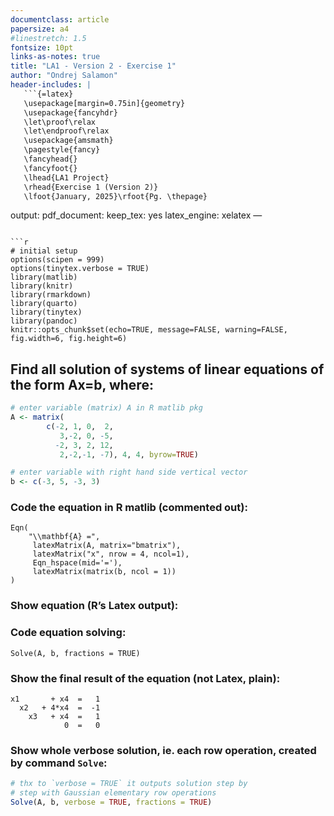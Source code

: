 ```yaml
---
documentclass: article
papersize: a4
#linestretch: 1.5
fontsize: 10pt
links-as-notes: true
title: "LA1 - Version 2 - Exercise 1"
author: "Ondrej Salamon"
header-includes: |
   ```{=latex}
   \usepackage[margin=0.75in]{geometry}
   \usepackage{fancyhdr}
   \let\proof\relax
   \let\endproof\relax
   \usepackage{amsmath}
   \pagestyle{fancy}
   \fancyhead{}
   \fancyfoot{}
   \lhead{LA1 Project}
   \rhead{Exercise 1 (Version 2)}
   \lfoot{January, 2025}\rfoot{Pg. \thepage}
   ```
output:
  pdf_document:
    keep_tex: yes
    latex_engine: xelatex
---
```

```r
# initial setup
options(scipen = 999)
options(tinytex.verbose = TRUE)
library(matlib)
library(knitr)
library(rmarkdown)
library(quarto)
library(tinytex)
library(pandoc)
knitr::opts_chunk$set(echo=TRUE, message=FALSE, warning=FALSE, fig.width=6, fig.height=6)
```

## Find all solution of systems of linear equations of the form **Ax=b**, where:

```r
# enter variable (matrix) A in R matlib pkg
A <- matrix(
        c(-2, 1, 0,  2,
           3,-2, 0, -5,
          -2, 3, 2, 12,
           2,-2,-1, -7), 4, 4, byrow=TRUE)
```

```r
# enter variable with right hand side vertical vector
b <- c(-3, 5, -3, 3)
```

### Code the equation in R matlib (commented out):

```
Eqn(
    "\\mathbf{A} =",
     latexMatrix(A, matrix="bmatrix"),
     latexMatrix("x", nrow = 4, ncol=1),
     Eqn_hspace(mid='='), 
     latexMatrix(matrix(b, ncol = 1))
)
```

### Show equation (R's Latex output):

```{=latex}
\begin{equation*}
\mathbf{A} =\begin{bmatrix} 
-2 &  1 &  0 &  2 \\ 
 3 & -2 &  0 & -5 \\ 
-2 &  3 &  2 & 12 \\ 
 2 & -2 & -1 & -7 \\ 
\end{bmatrix}
\begin{pmatrix} 
  x_{1} \\ 
  x_{2} \\ 
  x_{3} \\ 
  x_{4} \\ 
\end{pmatrix}
\quad=\quad\begin{pmatrix} 
-3 \\ 
 5 \\ 
-3 \\ 
 3 \\ 
\end{pmatrix}
\end{equation*}
```

### Code equation solving:

```
Solve(A, b, fractions = TRUE)
```

### Show the final result of the equation (not Latex, plain):

```
x1       + x4  =   1 
  x2   + 4*x4  =  -1 
    x3   + x4  =   1 
            0  =   0 
```

### Show whole verbose solution, ie. each row operation, created by command `Solve`:

```r
# thx to `verbose = TRUE` it outputs solution step by
# step with Gaussian elementary row operations
Solve(A, b, verbose = TRUE, fractions = TRUE)
```

